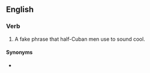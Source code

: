 ==English==

===Verb===
{{head|en|verb}}

# {{lb|en|idiomatic}} A fake phrase that half-Cuban men use to sound cool. 

====Synonyms====
* {{there are no synonyms because this phrase is FAKE}}